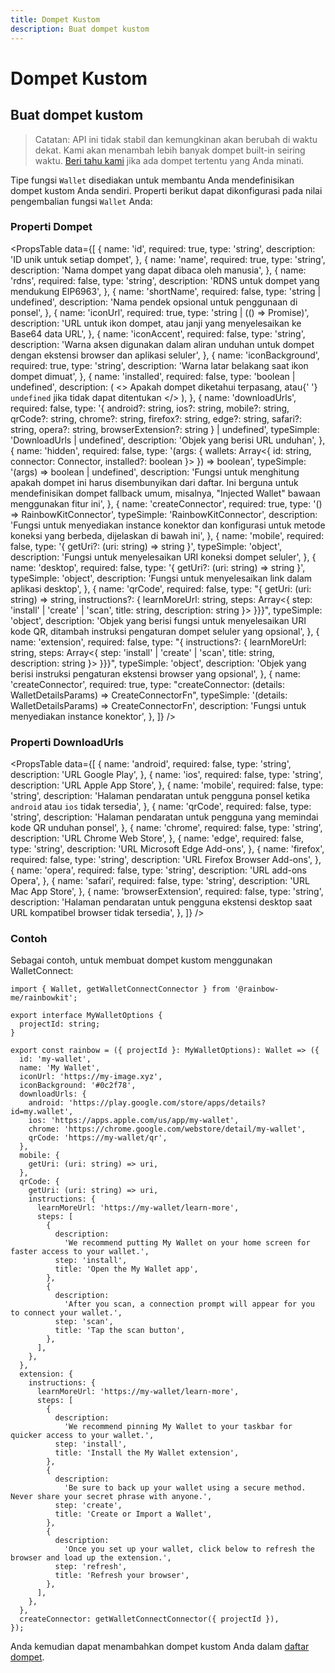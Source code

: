 ```yaml
---
title: Dompet Kustom
description: Buat dompet kustom
---
```


# Dompet Kustom

## Buat dompet kustom

> Catatan: API ini tidak stabil dan kemungkinan akan berubah di waktu dekat. Kami akan menambah lebih banyak dompet built-in seiring waktu. [Beri tahu kami](https://github.com/rainbow-me/rainbowkit/issues) jika ada dompet tertentu yang Anda minati.

Tipe fungsi `Wallet` disediakan untuk membantu Anda mendefinisikan dompet kustom Anda sendiri. Properti berikut dapat dikonfigurasi pada nilai pengembalian fungsi `Wallet` Anda:

### Properti Dompet

<PropsTable
  data={[
    {
      name: 'id',
      required: true,
      type: 'string',
      description: 'ID unik untuk setiap dompet',
    },
    {
      name: 'name',
      required: true,
      type: 'string',
      description: 'Nama dompet yang dapat dibaca oleh manusia',
    },
    {
      name: 'rdns',
      required: false,
      type: 'string',
      description: 'RDNS untuk dompet yang mendukung EIP6963',
    },
    {
      name: 'shortName',
      required: false,
      type: 'string | undefined',
      description: 'Nama pendek opsional untuk penggunaan di ponsel',
    },
    {
      name: 'iconUrl',
      required: true,
      type: 'string | (() => Promise<string>)',
      description:
        'URL untuk ikon dompet, atau janji yang menyelesaikan ke Base64 data URL',
    },
    {
      name: 'iconAccent',
      required: false,
      type: 'string',
      description:
        'Warna aksen digunakan dalam aliran unduhan untuk dompet dengan ekstensi browser dan aplikasi seluler',
    },
    {
      name: 'iconBackground',
      required: true,
      type: 'string',
      description: 'Warna latar belakang saat ikon dompet dimuat',
    },
    {
      name: 'installed',
      required: false,
      type: 'boolean | undefined',
      description: (
        <>
          Apakah dompet diketahui terpasang, atau{' '}
          <code>undefined</code> jika tidak dapat ditentukan
        </>
      ),
    },
    {
      name: 'downloadUrls',
      required: false,
      type: '{ android?: string, ios?: string, mobile?: string, qrCode?: string, chrome?: string, firefox?: string, edge?: string, safari?: string, opera?: string, browserExtension?: string } | undefined',
      typeSimple: 'DownloadUrls | undefined',
      description: 'Objek yang berisi URL unduhan',
    },
    {
      name: 'hidden',
      required: false,
      type: '(args: { wallets: Array<{ id: string, connector: Connector, installed?: boolean }> }) => boolean',
      typeSimple: '(args) => boolean | undefined',
      description:
        'Fungsi untuk menghitung apakah dompet ini harus disembunyikan dari daftar. Ini berguna untuk mendefinisikan dompet fallback umum, misalnya, "Injected Wallet" bawaan menggunakan fitur ini',
    },
    {
      name: 'createConnector',
      required: true,
      type: '() => RainbowKitConnector',
      typeSimple: 'RainbowKitConnector',
      description:
        'Fungsi untuk menyediakan instance konektor dan konfigurasi untuk metode koneksi yang berbeda, dijelaskan di bawah ini',
    },
    {
      name: 'mobile',
      required: false,
      type: '{ getUri?: (uri: string) => string }',
      typeSimple: 'object',
      description:
        'Fungsi untuk menyelesaikan URI koneksi dompet seluler',
    },
    {
      name: 'desktop',
      required: false,
      type: '{ getUri?: (uri: string) => string }',
      typeSimple: 'object',
      description: 'Fungsi untuk menyelesaikan link dalam aplikasi desktop',
    },
    {
      name: 'qrCode',
      required: false,
      type: "{ getUri: (uri: string) => string, instructions?: { learnMoreUrl: string, steps: Array<{ step: 'install' | 'create' | 'scan', title: string, description: string }> }}}",
      typeSimple: 'object',
      description:
        'Objek yang berisi fungsi untuk menyelesaikan URI kode QR, ditambah instruksi pengaturan dompet seluler yang opsional',
    },
    {
      name: 'extension',
      required: false,
      type: "{ instructions?: { learnMoreUrl: string, steps: Array<{ step: 'install' | 'create' | 'scan', title: string, description: string }> }}}",
      typeSimple: 'object',
      description:
        'Objek yang berisi instruksi pengaturan ekstensi browser yang opsional',
    },
    {
      name: 'createConnector',
      required: true,
      type: "createConnector: (details: WalletDetailsParams) => CreateConnectorFn",
      typeSimple: '(details: WalletDetailsParams) => CreateConnectorFn',
      description: 'Fungsi untuk menyediakan instance konektor',
    },
  ]}
/>

### Properti DownloadUrls

<PropsTable
  data={[
    {
      name: 'android',
      required: false,
      type: 'string',
      description: 'URL Google Play',
    },
    {
      name: 'ios',
      required: false,
      type: 'string',
      description: 'URL Apple App Store',
    },
    {
      name: 'mobile',
      required: false,
      type: 'string',
      description:
        'Halaman pendaratan untuk pengguna ponsel ketika `android` atau `ios` tidak tersedia',
    },
    {
      name: 'qrCode',
      required: false,
      type: 'string',
      description:
        'Halaman pendaratan untuk pengguna yang memindai kode QR unduhan ponsel',
    },
    {
      name: 'chrome',
      required: false,
      type: 'string',
      description: 'URL Chrome Web Store',
    },
    {
      name: 'edge',
      required: false,
      type: 'string',
      description: 'URL Microsoft Edge Add-ons',
    },
    {
      name: 'firefox',
      required: false,
      type: 'string',
      description: 'URL Firefox Browser Add-ons',
    },
    {
      name: 'opera',
      required: false,
      type: 'string',
      description: 'URL add-ons Opera',
    },
    {
      name: 'safari',
      required: false,
      type: 'string',
      description: 'URL Mac App Store',
    },
    {
      name: 'browserExtension',
      required: false,
      type: 'string',
      description:
        'Halaman pendaratan untuk pengguna ekstensi desktop saat URL kompatibel browser tidak tersedia',
    },
  ]}
/>

### Contoh

Sebagai contoh, untuk membuat dompet kustom menggunakan WalletConnect:

```tsx
import { Wallet, getWalletConnectConnector } from '@rainbow-me/rainbowkit';

export interface MyWalletOptions {
  projectId: string;
}

export const rainbow = ({ projectId }: MyWalletOptions): Wallet => ({
  id: 'my-wallet',
  name: 'My Wallet',
  iconUrl: 'https://my-image.xyz',
  iconBackground: '#0c2f78',
  downloadUrls: {
    android: 'https://play.google.com/store/apps/details?id=my.wallet',
    ios: 'https://apps.apple.com/us/app/my-wallet',
    chrome: 'https://chrome.google.com/webstore/detail/my-wallet',
    qrCode: 'https://my-wallet/qr',
  },
  mobile: {
    getUri: (uri: string) => uri,
  },
  qrCode: {
    getUri: (uri: string) => uri,
    instructions: {
      learnMoreUrl: 'https://my-wallet/learn-more',
      steps: [
        {
          description:
            'We recommend putting My Wallet on your home screen for faster access to your wallet.',
          step: 'install',
          title: 'Open the My Wallet app',
        },
        {
          description:
            'After you scan, a connection prompt will appear for you to connect your wallet.',
          step: 'scan',
          title: 'Tap the scan button',
        },
      ],
    },
  },
  extension: {
    instructions: {
      learnMoreUrl: 'https://my-wallet/learn-more',
      steps: [
        {
          description:
            'We recommend pinning My Wallet to your taskbar for quicker access to your wallet.',
          step: 'install',
          title: 'Install the My Wallet extension',
        },
        {
          description:
            'Be sure to back up your wallet using a secure method. Never share your secret phrase with anyone.',
          step: 'create',
          title: 'Create or Import a Wallet',
        },
        {
          description:
            'Once you set up your wallet, click below to refresh the browser and load up the extension.',
          step: 'refresh',
          title: 'Refresh your browser',
        },
      ],
    },
  },
  createConnector: getWalletConnectConnector({ projectId }),
});
```

Anda kemudian dapat menambahkan dompet kustom Anda dalam [daftar dompet](/docs/custom-wallet-list).
